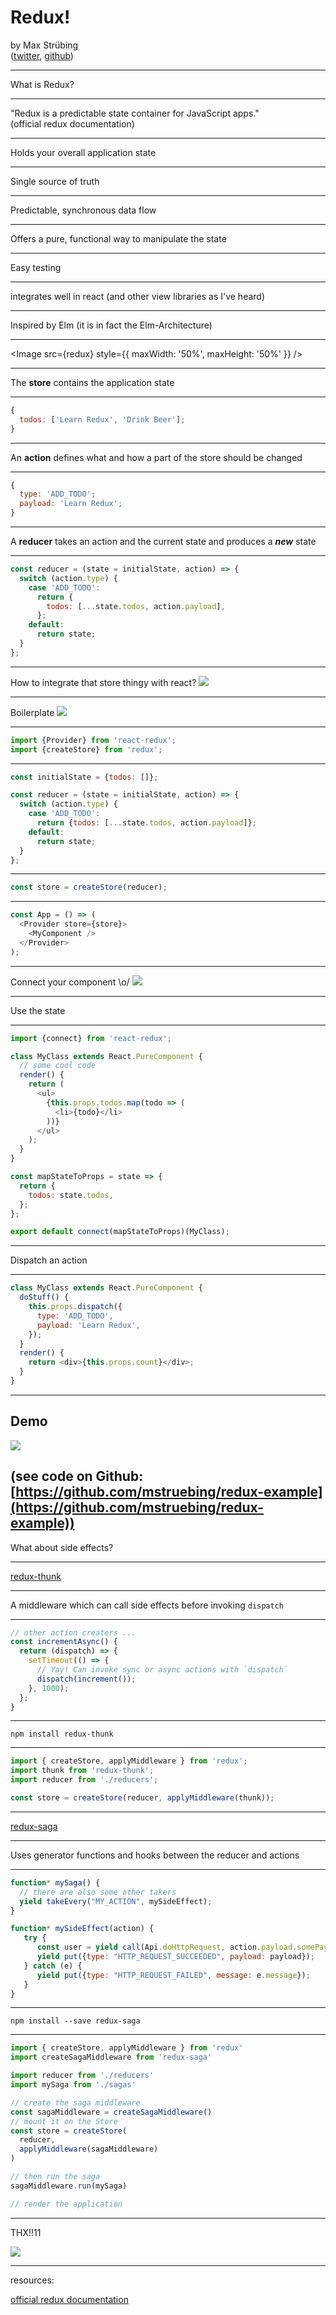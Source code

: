 


<Head>
  <title>Redux</title>
  <meta name="author" content="Max Strübing" />
</Head>

# Redux!

by Max Strübing  
([twitter](https://twitter.com/mxstrbng), [github](https://github.com/mstruebing))

---

What is Redux?

---

"Redux is a predictable state container for JavaScript apps."  
(official redux documentation)

---

Holds your overall application state

---

Single source of truth

---

Predictable, synchronous data flow

---

Offers a pure, functional way to manipulate the state

---

Easy testing

---

integrates well in react (and other view libraries as I've heard)

---

Inspired by Elm (it is in fact the Elm-Architecture)

---

<Image src={redux} style={{ maxWidth: '50%', maxHeight: '50%' }} />

---

The **store** contains the application state

---

```js
{
  todos: ['Learn Redux', 'Drink Beer'];
}
```

---

An **action** defines what and how a part of the store should be changed

---

```js
{
  type: 'ADD_TODO';
  payload: 'Learn Redux';
}
```

---

A **reducer** takes an action and the current state and produces a **_new_** state

---

```js
const reducer = (state = initialState, action) => {
  switch (action.type) {
    case 'ADD_TODO':
      return {
        todos: [...state.todos, action.payload],
      };
    default:
      return state;
  }
};
```

---

How to integrate that store thingy with react?
<img src="https://media.giphy.com/media/cMVgEhDeKzPwI/giphy.gif" />

---

Boilerplate
<img src="https://media.giphy.com/media/MRqaXgJUl9fGE1PSy6/giphy.gif" />

---

```js
import {Provider} from 'react-redux';
import {createStore} from 'redux';
```

---

```js
const initialState = {todos: []};

const reducer = (state = initialState, action) => {
  switch (action.type) {
    case 'ADD_TODO':
      return {todos: [...state.todos, action.payload]};
    default:
      return state;
  }
};
```

---

```js
const store = createStore(reducer);
```

---

```js
const App = () => (
  <Provider store={store}>
    <MyComponent />
  </Provider>
);
```

---

Connect your component \o/
<img src="https://media.giphy.com/media/5GoVLqeAOo6PK/giphy.gif" />

---

Use the state

---

```js
import {connect} from 'react-redux';

class MyClass extends React.PureComponent {
  // some cool code
  render() {
    return (
      <ul>
        {this.props.todos.map(todo => (
          <li>{todo}</li>
        ))}
      </ul>
    );
  }
}

const mapStateToProps = state => {
  return {
    todos: state.todos,
  };
};

export default connect(mapStateToProps)(MyClass);
```

---

Dispatch an action

---

```js
class MyClass extends React.PureComponent {
  doStuff() {
    this.props.dispatch({
      type: 'ADD_TODO',
      payload: 'Learn Redux',
    });
  }
  render() {
    return <div>{this.props.count}</div>;
  }
}
```

---

## Demo

<img src="https://media.giphy.com/media/YQitE4YNQNahy/giphy.gif" />


(see code on Github: [https://github.com/mstruebing/redux-example](https://github.com/mstruebing/redux-example))
---

What about side effects?

---

[redux-thunk](https://github.com/reduxjs/redux-thunk)

---

A middleware which can call side effects before invoking `dispatch`

---

```js
// other action creaters ...
const incrementAsync() {
  return (dispatch) => {
    setTimeout(() => {
      // Yay! Can invoke sync or async actions with `dispatch`
      dispatch(increment());
    }, 1000);
  };
}
```

---

```
npm install redux-thunk
```

---

```js
import { createStore, applyMiddleware } from 'redux';
import thunk from 'redux-thunk';
import reducer from './reducers';

const store = createStore(reducer, applyMiddleware(thunk));
```

---

[redux-saga](https://github.com/redux-saga/redux-saga)

---

Uses generator functions and hooks between the reducer and actions

---

```js
function* mySaga() {
  // there are also some other takers
  yield takeEvery("MY_ACTION", mySideEffect); 
}

function* mySideEffect(action) {
   try {
      const user = yield call(Api.doHttpRequest, action.payload.somePayload);
      yield put({type: "HTTP_REQUEST_SUCCEEDED", payload: payload});
   } catch (e) {
      yield put({type: "HTTP_REQUEST_FAILED", message: e.message});
   }
}
```

---

```
npm install --save redux-saga
```

---

```js
import { createStore, applyMiddleware } from 'redux'
import createSagaMiddleware from 'redux-saga'

import reducer from './reducers'
import mySaga from './sagas'

// create the saga middleware
const sagaMiddleware = createSagaMiddleware()
// mount it on the Store
const store = createStore(
  reducer,
  applyMiddleware(sagaMiddleware)
)

// then run the saga
sagaMiddleware.run(mySaga)

// render the application
```

---

THX!!11

<img src="https://media.giphy.com/media/3oEdva9BUHPIs2SkGk/giphy.gif" />

---

resources:

[official redux documentation](https://redux.js.org/)
